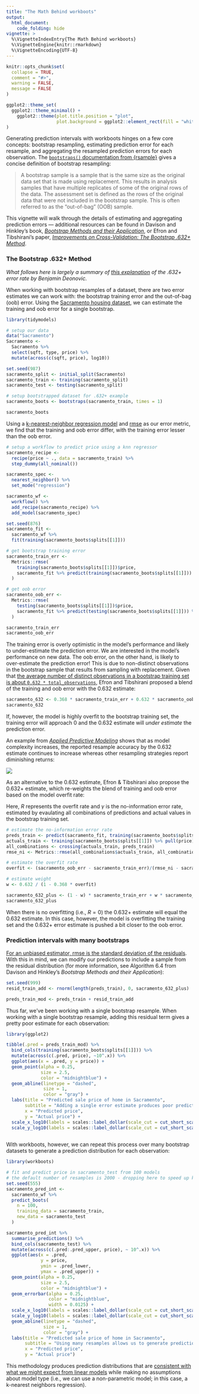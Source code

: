 ```yaml
---
title: "The Math Behind workboots"
output: 
  html_document:
    code_folding: hide
vignette: >
  %\VignetteIndexEntry{The Math Behind workboots}
  %\VignetteEngine{knitr::rmarkdown}
  %\VignetteEncoding{UTF-8}
---
```


```r
knitr::opts_chunk$set(
  collapse = TRUE,
  comment = "#>",
  warning = FALSE,
  message = FALSE
)

ggplot2::theme_set(
  ggplot2::theme_minimal() +
    ggplot2::theme(plot.title.position = "plot",
                   plot.background = ggplot2::element_rect(fill = "white", color = "white"))
)
```

Generating prediction intervals with workboots hinges on a few core concepts: bootstrap resampling, estimating prediction error for each resample, and aggregating the resampled prediction errors for each observation. The [`bootstraps()` documentation from {rsample}](https://rsample.tidymodels.org/reference/bootstraps.html) gives a concise definition of bootstrap resampling:

> A bootstrap sample is a sample that is the same size as the original data set that is made using replacement. This results in analysis samples that have multiple replicates of some of the original rows of the data. The assessment set is defined as the rows of the original data that were not included in the bootstrap sample. This is often referred to as the "out-of-bag" (OOB) sample.

This vignette will walk through the details of estimating and aggregating prediction errors --- additional resources can be found in Davison and Hinkley's book, [*Bootstrap Methods and their Application*](https://www.cambridge.org/core/books/bootstrap-methods-and-their-application/ED2FD043579F27952363566DC09CBD6A), or Efron and Tibshirani's paper, [*Improvements on Cross-Validation: The Bootstrap .632+ Method*](https://www.jstor.org/stable/2965703).

### The Bootstrap .632+ Method

*What follows here is largely a summary of [this explanation](https://stats.stackexchange.com/questions/96739/what-is-the-632-rule-in-bootstrapping/96750#96750) of the .632+ error rate by Benjamin Deonovic.*

When working with bootstrap resamples of a dataset, there are two error estimates we can work with: the bootstrap training error and the out-of-bag (oob) error. Using the [Sacramento housing dataset](https://modeldata.tidymodels.org/reference/Sacramento.html), we can estimate the training and oob error for a single bootstrap.

```r
library(tidymodels)

# setup our data
data("Sacramento")
Sacramento <-
  Sacramento %>%
  select(sqft, type, price) %>%
  mutate(across(c(sqft, price), log10)) 

set.seed(987)
sacramento_split <- initial_split(Sacramento)
sacramento_train <- training(sacramento_split)
sacramento_test <- testing(sacramento_split)

# setup bootstrapped dataset for .632+ example
sacramento_boots <- bootstraps(sacramento_train, times = 1)
```
```r
sacramento_boots
```

Using a [k-nearest-neighbor regression model](https://en.wikipedia.org/wiki/K-nearest_neighbors_algorithm#k-NN_regression) and [rmse](https://en.wikipedia.org/wiki/Root-mean-square_deviation#:~:text=The%20root%2Dmean%2Dsquare%20deviation,estimator%20and%20the%20values%20observed.) as our error metric, we find that the training and oob error differ, with the training error lesser than the oob error.

```r
# setup a workflow to predict price using a knn regressor
sacramento_recipe <-
  recipe(price ~ ., data = sacramento_train) %>%
  step_dummy(all_nominal())

sacramento_spec <-
  nearest_neighbor() %>%
  set_mode("regression")

sacramento_wf <-
  workflow() %>%
  add_recipe(sacramento_recipe) %>%
  add_model(sacramento_spec)

set.seed(876)
sacramento_fit <-
  sacramento_wf %>%
  fit(training(sacramento_boots$splits[[1]])) 

# get bootstrap training error
sacramento_train_err <- 
  Metrics::rmse(
    training(sacramento_boots$splits[[1]])$price,
    sacramento_fit %>% predict(training(sacramento_boots$splits[[1]])) %>% pull(.pred)
  )

# get oob error
sacramento_oob_err <-
  Metrics::rmse(
    testing(sacramento_boots$splits[[1]])$price,
    sacramento_fit %>% predict(testing(sacramento_boots$splits[[1]])) %>% pull(.pred)
  )
```

```r
sacramento_train_err
sacramento_oob_err
```

The training error is overly optimistic in the model's performance and likely to under-estimate the prediction error. We are interested in the model's performance on new data. The oob error, on the other hand, is likely to over-estimate the prediction error! This is due to non-distinct observations in the bootstrap sample that results from sampling with replacement. Given that [the average number of distinct observations in a bootstrap training set is about `0.632 * total_observations`](https://stats.stackexchange.com/questions/88980/why-on-average-does-each-bootstrap-sample-contain-roughly-two-thirds-of-observat?lq=1), Efron and Tibshirani proposed a blend of the training and oob error with the 0.632 estimate:

\begin{align*}
Err_{.632} & = 0.368 Err_{train} + 0.632 Err_{oob}
\end{align*}

```r
sacramento_632 <- 0.368 * sacramento_train_err + 0.632 * sacramento_oob_err
sacramento_632
```

If, however, the model is highly overfit to the bootstrap training set, the training error will approach 0 and the 0.632 estimate will *under estimate* the prediction error.

An example from [*Applied Predictive Modeling*](http://appliedpredictivemodeling.com/) shows that as model complexity increases, the reported resample accuracy by the 0.632 estimate continues to increase whereas other resampling strategies report diminishing returns:

![](https://user-images.githubusercontent.com/5731043/157986232-9c32c1c2-a7ed-4f9f-b28e-7d8ccb7ac41c.png)

As an alternative to the 0.632 estimate, Efron & Tibshirani also propose the 0.632+ estimate, which re-weights the blend of training and oob error based on the model overfit rate:

\begin{align*}
Err_{0.632+} & = (1 - w) Err_{train} + w Err_{oob} \\
\\
w & = \frac{0.632}{1 - 0.368 R} \\
\\
R & = \frac{Err_{oob} - Err_{train}}{\gamma - Err_{train}}
\end{align*}

Here, $R$ represents the overfit rate and $\gamma$ is the no-information error rate, estimated by evaulating all combinations of predictions and actual values in the bootstrap training set.

```r
# estimate the no-information error rate
preds_train <- predict(sacramento_fit, training(sacramento_boots$splits[[1]])) %>% pull(.pred)
actuals_train <- training(sacramento_boots$splits[[1]]) %>% pull(price)
all_combinations <- crossing(actuals_train, preds_train)
rmse_ni <- Metrics::rmse(all_combinations$actuals_train, all_combinations$preds_train)

# estimate the overfit rate
overfit <- (sacramento_oob_err - sacramento_train_err)/(rmse_ni - sacramento_train_err)

# estimate weight
w <- 0.632 / (1 - 0.368 * overfit)
```

```r
sacramento_632_plus <- (1 - w) * sacramento_train_err + w * sacramento_oob_err
sacramento_632_plus
```

When there is no overfitting (i.e., $R = 0$) the 0.632+ estimate will equal the 0.632 estimate. In this case, however, the model is overfitting the training set and the 0.632+ error estimate is pushed a bit closer to the oob error.

### Prediction intervals with many bootstraps

[For an unbiased estimator, rmse is the standard deviation of the residuals](https://en.wikipedia.org/wiki/Root-mean-square_deviation#Formula). With this in mind, we can modify our predictions to include a sample from the residual distribution (for more information, see Algorithm 6.4 from Davison and Hinkley's *Bootstrap Methods and their Application*):

```r
set.seed(999)
resid_train_add <- rnorm(length(preds_train), 0, sacramento_632_plus)

preds_train_mod <- preds_train + resid_train_add
```

Thus far, we've been working with a single bootstrap resample. When working with a single bootstrap resample, adding this residual term gives a pretty poor estimate for each observation:

```r
library(ggplot2)

tibble(.pred = preds_train_mod) %>%
  bind_cols(training(sacramento_boots$splits[[1]])) %>%
  mutate(across(c(.pred, price), ~10^.x)) %>%
  ggplot(aes(x = .pred, y = price)) +
  geom_point(alpha = 0.25,
             size = 2.5,
             color = "midnightblue") +
  geom_abline(linetype = "dashed",
              size = 1, 
              color = "gray") +
  labs(title = "Predicted sale price of home in Sacramento",
       subtitle = "Adding a single error estimate produces poor predictions of price",
       x = "Predicted price",
       y = "Actual price") +
  scale_x_log10(labels = scales::label_dollar(scale_cut = cut_short_scale())) +
  scale_y_log10(labels = scales::label_dollar(scale_cut = cut_short_scale())) 
  
```

With workboots, however, we can repeat this process over many bootstrap datasets to generate a prediction distribution for each observation:

```r
library(workboots)

# fit and predict price in sacramento_test from 100 models
# the default number of resamples is 2000 - dropping here to speed up knitting
set.seed(555)
sacramento_pred_int <-
  sacramento_wf %>%
  predict_boots(
    n = 100,
    training_data = sacramento_train,
    new_data = sacramento_test
  )
```

```r
sacramento_pred_int %>%
  summarise_predictions() %>%
  bind_cols(sacramento_test) %>%
  mutate(across(c(.pred:.pred_upper, price), ~ 10^.x)) %>%
  ggplot(aes(x = .pred,
             y = price,
             ymin = .pred_lower,
             ymax = .pred_upper)) +
  geom_point(alpha = 0.25,
             size = 2.5,
             color = "midnightblue") +
  geom_errorbar(alpha = 0.25,
                color = "midnightblue",
                width = 0.0125) +
  scale_x_log10(labels = scales::label_dollar(scale_cut = cut_short_scale())) +
  scale_y_log10(labels = scales::label_dollar(scale_cut = cut_short_scale())) +
  geom_abline(linetype = "dashed",
              size = 1,
              color = "gray") +
  labs(title = "Predicted sale price of home in Sacramento",
       subtitle = "Using many resamples allows us to generate prediction intervals",
       x = "Predicted price",
       y = "Actual price")
```

This methodology produces prediction distributions that are [consistent with what we might expect from linear models](https://markjrieke.github.io/workboots/articles/Estimating-Linear-Intervals.html) while making no assumptions about model type (i.e., we can use a non-parametric model; in this case, a k-nearest neighbors regression). 
